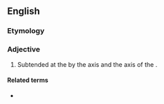==English==

===Etymology===
{{prefix|a|specular|lang=en}}

===Adjective===
{{en-adj|-}}

# {{lb|en|optics|in surface gloss measurements}} Subtended at the {{l|en|origin}} by the {{l|en|specular}} axis and the axis of the {{l|en|receiver}}.
#: {{ux|en|The sample was measured using a multi-angle spectrophotometer, which is capable of measuring each sample under four '''aspecular''' angles.}}

====Related terms====
* {{l|en|specular}}